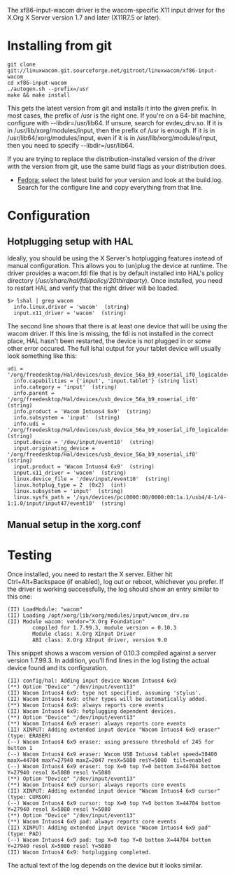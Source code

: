 The xf86-input-wacom driver is the wacom-specific X11 input driver for the X.Org X Server version 1.7 and later (X11R7.5 or later).

= Installing from git =

<pre>
git clone git://linuxwacom.git.sourceforge.net/gitroot/linuxwacom/xf86-input-wacom
cd xf86-input-wacom
./autogen.sh --prefix=/usr
make && make install
</pre>

This gets the latest version from git and installs it into the given prefix. In most cases, the prefix of /usr is the right one. If you're on a 64-bit machine, configure with --libdir=/usr/lib64. If unsure, search for evdev_drv.so. If it is in /usr/lib/xorg/modules/input, then the prefix of /usr is enough. If it is in /usr/lib64/xorg/modules/input, even if it is in /usr/lib/xorg/modules/input, then you need to specify --libdir=/usr/lib64.

If you are trying to replace the distribution-installed version of the driver with the version from git, use the same build flags as your distribution does. 

* [http://koji.fedoraproject.org/koji/packageinfo?packageID=9537 Fedora:] select the latest build for your version and look at the build.log. Search for the configure line and copy everything from that line.

= Configuration =
== Hotplugging setup with HAL ==
Ideally, you should be using the X Server's hotplugging features instead of manual configuration. This allows you to (un)plug the device at runtime. The driver provides a wacom.fdi file that is by default installed into HAL's policy directory (<i>/usr/share/hal/fdi/policy/20thirdparty</i>). Once installed, you need to restart HAL and verify that the right driver will be loaded.

<pre>
$> lshal | grep wacom
  info.linux.driver = 'wacom'  (string)
  input.x11_driver = 'wacom'  (string)
</pre>

The second line shows that there is at least one device that will be using the wacom driver. If this line is missing, the fdi is not installed in the correct place, HAL hasn't been restarted, the device is not plugged in or some other error occured. The full lshal output for your tablet device will usually look something like this:
<pre>
udi = '/org/freedesktop/Hal/devices/usb_device_56a_b9_noserial_if0_logicaldev_input'
  info.capabilities = {'input', 'input.tablet'} (string list)
  info.category = 'input'  (string)
  info.parent = '/org/freedesktop/Hal/devices/usb_device_56a_b9_noserial_if0'  (string)
  info.product = 'Wacom Intuos4 6x9'  (string)
  info.subsystem = 'input'  (string)
  info.udi = '/org/freedesktop/Hal/devices/usb_device_56a_b9_noserial_if0_logicaldev_input'  (string)
  input.device = '/dev/input/event10'  (string)
  input.originating_device = '/org/freedesktop/Hal/devices/usb_device_56a_b9_noserial_if0'  (string)
  input.product = 'Wacom Intuos4 6x9'  (string)
  input.x11_driver = 'wacom'  (string)
  linux.device_file = '/dev/input/event10'  (string)
  linux.hotplug_type = 2  (0x2)  (int)
  linux.subsystem = 'input'  (string)
  linux.sysfs_path = '/sys/devices/pci0000:00/0000:00:1a.1/usb4/4-1/4-1:1.0/input/input47/event10'  (string)
</pre>

== Manual setup in the xorg.conf ==

{{:xorg.conf}}

= Testing =
Once installed, you need to restart the X server. Either hit Ctrl+Alt+Backspace (if enabled), log out or reboot, whichever you prefer. If the driver is working successfully, the log should show an entry similar to this one:

<pre>
(II) LoadModule: "wacom"
(II) Loading /opt/xorg/lib/xorg/modules/input/wacom_drv.so
(II) Module wacom: vendor="X.Org Foundation"
        compiled for 1.7.99.3, module version = 0.10.3
        Module class: X.Org XInput Driver
        ABI class: X.Org XInput driver, version 9.0
</pre>

This snippet shows a wacom version of 0.10.3 compiled against a server version 1.7.99.3. In addition, you'll find lines in the log listing the actual device found and its configuration.
<pre>
(II) config/hal: Adding input device Wacom Intuos4 6x9
(**) Option "Device" "/dev/input/event13"
(II) Wacom Intuos4 6x9: type not specified, assuming 'stylus'.
(II) Wacom Intuos4 6x9: other types will be automatically added.
(**) Wacom Intuos4 6x9: always reports core events
(II) Wacom Intuos4 6x9: hotplugging dependent devices.
(**) Option "Device" "/dev/input/event13"
(**) Wacom Intuos4 6x9 eraser: always reports core events
(II) XINPUT: Adding extended input device "Wacom Intuos4 6x9 eraser" (type: ERASER)
(--) Wacom Intuos4 6x9 eraser: using pressure threshold of 245 for button 1
(--) Wacom Intuos4 6x9 eraser: Wacom USB Intuos4 tablet speed=38400 maxX=44704 maxY=27940 maxZ=2047 resX=5080 resY=5080  tilt=enabled
(--) Wacom Intuos4 6x9 eraser: top X=0 top Y=0 bottom X=44704 bottom Y=27940 resol X=5080 resol Y=5080
(**) Option "Device" "/dev/input/event13"
(**) Wacom Intuos4 6x9 cursor: always reports core events
(II) XINPUT: Adding extended input device "Wacom Intuos4 6x9 cursor" (type: CURSOR)
(--) Wacom Intuos4 6x9 cursor: top X=0 top Y=0 bottom X=44704 bottom Y=27940 resol X=5080 resol Y=5080
(**) Option "Device" "/dev/input/event13"
(**) Wacom Intuos4 6x9 pad: always reports core events
(II) XINPUT: Adding extended input device "Wacom Intuos4 6x9 pad" (type: PAD)
(--) Wacom Intuos4 6x9 pad: top X=0 top Y=0 bottom X=44704 bottom Y=27940 resol X=5080 resol Y=5080
(II) Wacom Intuos4 6x9: hotplugging completed.
</pre>

The actual text of the log depends on the device but it looks similar.